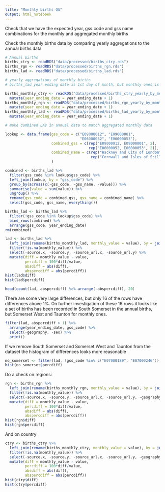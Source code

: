 ```yaml
---
title: "Monthly births QA"
output: html_notebook
---
```



Check that we have the expected year, gss code and gss name combinations for the monthly and aggregated monthly births


Check the monthly births data by comparing yearly aggregations to the annual births data

```r
# Annual births
births_ctry <- readRDS("data/processed/births_ctry.rds")
births_rgn <- readRDS("data/processed/births_rgn.rds")
births_lad <- readRDS("data/processed/births_lad.rds")

# yearly aggregations of monthly births
# births_lad year ending date is 1st day of month, but monthly ones is last day of month. Change the monthly ones to match

births_monthly_ctry <- readRDS("data/processed/births_ctry_yearly_by_month.rds") %>%
  mutate(year_ending_date = year_ending_date + 1)
births_monthly_rgn <- readRDS("data/processed/births_rgn_yearly_by_month.rds") %>%
  mutate(year_ending_date = year_ending_date + 1)
births_monthly_lad <- readRDS("data/processed/births_lad_yearly_by_month.rds") %>%
  mutate(year_ending_date = year_ending_date + 1)

```

```r
# make combined LAs in annual data to match aggregated monthly data

lookup <- data.frame(gss_code = c("E09000012", "E09000001", 
                                  "E06000052", "E06000053"),
                     combined_gss = c(rep("E09000012, E09000001", 2), 
                                      rep("E06000052, E06000053", 2)),
                     combined_name = c(rep("Hackney and City of London", 2), 
                                       rep("Cornwall and Isles of Scilly", 2))
                     )

combined <- births_lad %>%
  filter(gss_code %in% lookup$gss_code) %>%
  left_join(lookup, by = "gss_code") %>%
  group_by(across(c(-gss_code, -gss_name, -value))) %>%
  summarise(value = sum(value)) %>%
  ungroup() %>%
  rename(gss_code = combined_gss, gss_name = combined_name) %>%
  select(gss_code, gss_name, everything())

births_lad <- births_lad %>%
  filter(!gss_code %in% lookup$gss_code) %>%
  bind_rows(combined) %>%
  arrange(gss_code, year_ending_date)
rm(combined)

```

```r
lad <- births_lad %>%
  left_join(rename(births_monthly_lad, monthly_value = value), by = join_by(gss_code, gss_name, year_ending_date, sex))  %>%
  filter(!is.na(monthly_value)) %>%
  select(-source.x, -source.y, -source_url.x, -source_url.y) %>%
  mutate(diff = monthly_value - value, 
         percdiff = 100*diff/value,
         absdiff = abs(diff),
         abspercdiff = abs(percdiff))
hist(lad$diff)
hist(lad$percdiff)

head(count(lad, abspercdiff) %>% arrange(-abspercdiff), 20)

```

There are some very large differences, but only 16 of the rows have differences above 1%. On further investigation of these 16 rows it looks like a set of births has been recorded in South Somerset in the annual births, but Somerset West and Taunton for monthly ones.


```r
filter(lad, abspercdiff > 1) %>% 
  arrange(year_ending_date, gss_code) %>% 
  select(-geography, -sex) %>%
  print()

```
If we remove South Somerset and Somerset West and Taunton from the dataset the histogram of differences looks more reasonable

```r
no_somerset <- filter(lad, !gss_code %in% c("E07000189", "E07000246"))
hist(no_somerset$percdiff)

```
Do a check on regions:

```r
rgn <- births_rgn %>%
  left_join(rename(births_monthly_rgn, monthly_value = value), by = join_by(gss_code, gss_name, year_ending_date, sex))  %>%
  filter(!is.na(monthly_value)) %>%
  select(-source.x, -source.y, -source_url.x, -source_url.y, -geography.x, -geography.y) %>%
  mutate(diff = monthly_value - value, 
         percdiff = 100*diff/value,
         absdiff = abs(diff),
         abspercdiff = abs(percdiff))
hist(rgn$diff)
hist(rgn$percdiff)

```
And on country

```r
ctry <- births_ctry %>%
  left_join(rename(births_monthly_ctry, monthly_value = value), by = join_by(gss_code, gss_name, year_ending_date, sex))  %>%
  filter(!is.na(monthly_value)) %>%
  select(-source.x, -source.y, -source_url.x, -source_url.y, -geography.x, -geography.y) %>%
  mutate(diff = monthly_value - value, 
         percdiff = 100*diff/value,
         absdiff = abs(diff),
         abspercdiff = abs(percdiff))
hist(ctry$diff)
hist(ctry$percdiff)


```



